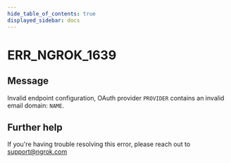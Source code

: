 ```yaml
---
hide_table_of_contents: true
displayed_sidebar: docs
---
```



# ERR_NGROK_1639

## Message

Invalid endpoint configuration, OAuth provider `PROVIDER` contains an invalid email domain: `NAME`.

<ErrorDetails error="err_ngrok_1639" />

## Further help

If you're having trouble resolving this error, please reach out to [support@ngrok.com](mailto:support@ngrok.com?subject=Help%20with%20ERR_NGROK_1639)
